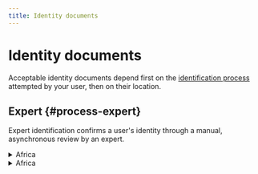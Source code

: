 ```yaml
---
title: Identity documents
---
```


# Identity documents

Acceptable identity documents depend first on the [identification process](../../../topics/users/identifications/index.mdx) attempted by your user, then on their location.

## Expert {#process-expert}

Expert identification confirms a user's identity through a manual, asynchronous review by an expert.

<details>
  <summary>Africa</summary>
  <div>
    <p>✓ Passports are accepted for all countries in Africa.<br />☒ Drivers licenses and residence permits aren't accepted for any country in Africa.</p>
    <table>
    <tr>
        <th>Country</th>
        <th>Identity card</th>
        <th>Passport</th>
        <th>Drivers license</th>
        <th>Residence permit</th>
    </tr>
    <tr>
        <td>🇩🇿 Algeria</td>
        <td>**✓ Yes**</td>
        <td>**✓ Yes**</td>
        <td>☒ No</td>
        <td>☒ No</td>
    </tr>
    <tr>
        <td>🇦🇴 Angola</td>
        <td>☒ No</td>
        <td>**✓ Yes**</td>
        <td>☒ No</td>
        <td>☒ No</td>
    </tr>
    <tr>
        <td>🇧🇯 Benin</td>
        <td>☒ No</td>
        <td>**✓ Yes**</td>
        <td>☒ No</td>
        <td>☒ No</td>
    </tr>
    <tr>
        <td>🇧🇼 Botswana</td>
        <td>**✓ Yes**</td>
        <td>**✓ Yes**</td>
        <td>☒ No</td>
        <td>☒ No</td>
    </tr>
    <tr>
        <td>🇧🇫 Burkina Faso</td>
        <td>**✓ Yes**</td>
        <td>**✓ Yes**</td>
        <td>☒ No</td>
        <td>☒ No</td>
    </tr>
    <tr>
        <td>🇧🇮 Burundi</td>
        <td>☒ No</td>
        <td>**✓ Yes**</td>
        <td>☒ No</td>
        <td>☒ No</td>
    </tr>
    <tr>
        <td>🇨🇻 Cabo Verde</td>
        <td>**✓ Yes**</td>
        <td>**✓ Yes**</td>
        <td>☒ No</td>
        <td>☒ No</td>
    </tr>
    <tr>
        <td>🇨🇲 Cameroon</td>
        <td>**✓ Yes**</td>
        <td>**✓ Yes**</td>
        <td>☒ No</td>
        <td>☒ No</td>
    </tr>
    <tr>
        <td>🇨🇫 Central African Republic</td>
        <td>☒ No</td>
        <td>**✓ Yes**</td>
        <td>☒ No</td>
        <td>☒ No</td>
    </tr>
    <tr>
        <td>🇹🇩 Chad</td>
        <td>**✓ Yes**</td>
        <td>**✓ Yes**</td>
        <td>☒ No</td>
        <td>☒ No</td>
    </tr>
    <tr>
        <td>🇰🇲 Comoros</td>
        <td>**✓ Yes**</td>
        <td>**✓ Yes**</td>
        <td>☒ No</td>
        <td>☒ No</td>
    </tr>
    <tr>
        <td>🇨🇬 Congo</td>
        <td>☒ No</td>
        <td>**✓ Yes**</td>
        <td>☒ No</td>
        <td>☒ No</td>
    </tr>
    <tr>
        <td>🇨🇩 Congo, Democratic Republic of the</td>
        <td>☒ No</td>
        <td>**✓ Yes**</td>
        <td>☒ No</td>
        <td>☒ No</td>
    </tr>
    <tr>
        <td>🇨🇮 Côte d'Ivoire</td>
        <td>**✓ Yes**</td>
        <td>**✓ Yes**</td>
        <td>☒ No</td>
        <td>☒ No</td>
    </tr>
    <tr>
        <td>🇩🇯 Djibouti</td>
        <td>☒ No</td>
        <td>**✓ Yes**</td>
        <td>☒ No</td>
        <td>☒ No</td>
    </tr>
    <tr>
        <td>🇪🇬 Egypt</td>
        <td>**✓ Yes**</td>
        <td>**✓ Yes**</td>
        <td>☒ No</td>
        <td>☒ No</td>
    </tr>
    <tr>
        <td>🇬🇶 Equatorial Guinea</td>
        <td>☒ No</td>
        <td>**✓ Yes**</td>
        <td>☒ No</td>
        <td>☒ No</td>
    </tr>
    <tr>
        <td>🇪🇷 Eritrea</td>
        <td>**✓ Yes**</td>
        <td>**✓ Yes**</td>
        <td>☒ No</td>
        <td>☒ No</td>
    </tr>
    <tr>
        <td>🇸🇿 Eswatini</td>
        <td>☒ No</td>
        <td>**✓ Yes**</td>
        <td>☒ No</td>
        <td>☒ No</td>
    </tr>
    <tr>
        <td>🇪🇹 Ethiopia</td>
        <td>**✓ Yes**</td>
        <td>**✓ Yes**</td>
        <td>☒ No</td>
        <td>☒ No</td>
    </tr>
    <tr>
        <td>🇬🇦 Gabon</td>
        <td>**✓ Yes**</td>
        <td>**✓ Yes**</td>
        <td>☒ No</td>
        <td>☒ No</td>
    </tr>
    <tr>
        <td>🇬🇲 Gambia</td>
        <td>☒ No</td>
        <td>**✓ Yes**</td>
        <td>☒ No</td>
        <td>☒ No</td>
    </tr>
    <tr>
        <td>🇬🇭 Ghana</td>
        <td>**✓ Yes**</td>
        <td>**✓ Yes**</td>
        <td>☒ No</td>
        <td>☒ No</td>
    </tr>
    <tr>
        <td>🇬🇳 Guinea</td>
        <td>**✓ Yes**</td>
        <td>**✓ Yes**</td>
        <td>☒ No</td>
        <td>☒ No</td>
    </tr>
    <tr>
        <td>🇬🇼 Guinea-Bissau</td>
        <td>**✓ Yes**</td>
        <td>**✓ Yes**</td>
        <td>☒ No</td>
        <td>☒ No</td>
    </tr>
    <tr>
        <td>🇰🇪 Kenya</td>
        <td>**✓ Yes**</td>
        <td>**✓ Yes**</td>
        <td>☒ No</td>
        <td>☒ No</td>
    </tr>
    <tr>
        <td>🇱🇸 Lesotho</td>
        <td>**✓ Yes**</td>
        <td>**✓ Yes**</td>
        <td>☒ No</td>
        <td>☒ No</td>
    </tr>
    <tr>
        <td>🇱🇾 Libya</td>
        <td>☒ No</td>
        <td>**✓ Yes**</td>
        <td>☒ No</td>
        <td>☒ No</td>
    </tr>
    <tr>
        <td>🇲🇬 Madagascar</td>
        <td>☒ No</td>
        <td>**✓ Yes**</td>
        <td>☒ No</td>
        <td>☒ No</td>
    </tr>
    <tr>
        <td>🇲🇼 Malawi</td>
        <td>**✓ Yes**</td>
        <td>**✓ Yes**</td>
        <td>☒ No</td>
        <td>☒ No</td>
    </tr>
    <tr>
        <td>🇲🇱 Mali</td>
        <td>☒ No</td>
        <td>**✓ Yes**</td>
        <td>☒ No</td>
        <td>☒ No</td>
    </tr>
    <tr>
        <td>🇲🇷 Mauritania</td>
        <td>☒ No</td>
        <td>**✓ Yes**</td>
        <td>☒ No</td>
        <td>☒ No</td>
    </tr>
    <tr>
        <td>🇲🇺 Mauritius</td>
        <td>**✓ Yes**</td>
        <td>**✓ Yes**</td>
        <td>☒ No</td>
        <td>☒ No</td>
    </tr>
    <tr>
        <td>🇲🇦 Morocco</td>
        <td>**✓ Yes**</td>
        <td>**✓ Yes**</td>
        <td>☒ No</td>
        <td>☒ No</td>
    </tr>
    <tr>
        <td>🇲🇿 Mozambique</td>
        <td>**✓ Yes**</td>
        <td>**✓ Yes**</td>
        <td>☒ No</td>
        <td>☒ No</td>
    </tr>
    <tr>
        <td>🇳🇦 Namibia</td>
        <td>**✓ Yes**</td>
        <td>**✓ Yes**</td>
        <td>☒ No</td>
        <td>☒ No</td>
    </tr>
    <tr>
        <td>🇳🇪 Niger</td>
        <td>☒ No</td>
        <td>**✓ Yes**</td>
        <td>☒ No</td>
        <td>☒ No</td>
    </tr>
    <tr>
        <td>🇳🇬 Nigeria</td>
        <td>**✓ Yes**</td>
        <td>**✓ Yes**</td>
        <td>☒ No</td>
        <td>☒ No</td>
    </tr>
    <tr>
        <td>🇷🇼 Rwanda</td>
        <td>**✓ Yes**</td>
        <td>**✓ Yes**</td>
        <td>☒ No</td>
        <td>☒ No</td>
    </tr>
    <tr>
        <td>🇸🇹 Sao Tome and Principe</td>
        <td>☒ No</td>
        <td>**✓ Yes**</td>
        <td>☒ No</td>
        <td>☒ No</td>
    </tr>
    <tr>
        <td>🇸🇳 Senegal</td>
        <td>**✓ Yes**</td>
        <td>**✓ Yes**</td>
        <td>☒ No</td>
        <td>☒ No</td>
    </tr>
    <tr>
        <td>🇸🇨 Seychelles</td>
        <td>☒ No</td>
        <td>**✓ Yes**</td>
        <td>☒ No</td>
        <td>☒ No</td>
    </tr>
    <tr>
        <td>🇸🇱 Sierra Leone</td>
        <td>**✓ Yes**</td>
        <td>**✓ Yes**</td>
        <td>☒ No</td>
        <td>☒ No</td>
    </tr>
    <tr>
        <td>🇸🇴 Somalia</td>
        <td>**✓ Yes**</td>
        <td>**✓ Yes**</td>
        <td>☒ No</td>
        <td>☒ No</td>
    </tr>
    <tr>
        <td>🇿🇦 South Africa</td>
        <td>**✓ Yes**</td>
        <td>**✓ Yes**</td>
        <td>☒ No</td>
        <td>☒ No</td>
    </tr>
    <tr>
        <td>🇸🇸 South Sudan</td>
        <td>**✓ Yes**</td>
        <td>**✓ Yes**</td>
        <td>☒ No</td>
        <td>☒ No</td>
    </tr>
    <tr>
        <td>🇸🇩 Sudan</td>
        <td>☒ No</td>
        <td>**✓ Yes**</td>
        <td>☒ No</td>
        <td>☒ No</td>
    </tr>
    <tr>
        <td>🇹🇿 Tanzania, United Republic of</td>
        <td>☒ No</td>
        <td>**✓ Yes**</td>
        <td>☒ No</td>
        <td>☒ No</td>
    </tr>
    <tr>
        <td>🇹🇬 Togo</td>
        <td>☒ No</td>
        <td>**✓ Yes**</td>
        <td>☒ No</td>
        <td>☒ No</td>
    </tr>
    <tr>
        <td>🇹🇳 Tunisia</td>
        <td>☒ No</td>
        <td>**✓ Yes**</td>
        <td>☒ No</td>
        <td>☒ No</td>
    </tr>
    <tr>
        <td>🇺🇬 Uganda</td>
        <td>☒ No</td>
        <td>**✓ Yes**</td>
        <td>☒ No</td>
        <td>☒ No</td>
    </tr>
    <tr>
        <td>🇿🇲 Zambia</td>
        <td>☒ No</td>
        <td>**✓ Yes**</td>
        <td>☒ No</td>
        <td>☒ No</td>
    </tr>
    <tr>
        <td>🇿🇼 Zimbabwe</td>
        <td>**✓ Yes**</td>
        <td>**✓ Yes**</td>
        <td>☒ No</td>
        <td>☒ No</td>
    </tr>
    </table>
  </div>
</details>

<details>
  <summary>Africa</summary>
  <div>
    <p>✓ Passports are accepted for all countries in Africa.<br />☒ Drivers licenses and residence permits aren't accepted for any country in Africa.</p>
<table>
    <tr>
        <th>Country</th>
        <th>Eligible documents</th>
    </tr>
    <tr>
        <td>🇩🇿 Algeria</td>
        <td>Identity card, Passport</td>
    </tr>
    <tr>
        <td>🇦🇴 Angola</td>
        <td>Passport only</td>
    </tr>
    <tr>
        <td>🇧🇯 Benin</td>
        <td>Passport only</td>
    </tr>
    <tr>
        <td>🇧🇼 Botswana</td>
        <td>Identity card, Passport</td>
    </tr>
    <tr>
        <td>🇧🇫 Burkina Faso</td>
        <td>Identity card, Passport</td>
    </tr>
    <tr>
        <td>🇧🇮 Burundi</td>
        <td>Passport only</td>
    </tr>
    <tr>
        <td>🇨🇻 Cabo Verde</td>
        <td>Identity card, Passport</td>
    </tr>
    <tr>
        <td>🇨🇲 Cameroon</td>
        <td>Identity card, Passport</td>
    </tr>
    <tr>
        <td>🇨🇫 Central African Republic</td>
        <td>Passport only</td>
    </tr>
    <tr>
        <td>🇹🇩 Chad</td>
        <td>Identity card, Passport</td>
    </tr>
    <tr>
        <td>🇰🇲 Comoros</td>
        <td>Identity card, Passport</td>
    </tr>
    <tr>
        <td>🇨🇬 Congo</td>
        <td>Passport only</td>
    </tr>
    <tr>
        <td>🇨🇩 Congo, Democratic Republic of the</td>
        <td>Passport only</td>
    </tr>
    <tr>
        <td>🇨🇮 Côte d'Ivoire</td>
        <td>Identity card, Passport</td>
    </tr>
    <tr>
        <td>🇩🇯 Djibouti</td>
        <td>Passport only</td>
    </tr>
    <tr>
        <td>🇪🇬 Egypt</td>
        <td>Identity card, Passport</td>
    </tr>
    <tr>
        <td>🇬🇶 Equatorial Guinea</td>
        <td>Passport only</td>
    </tr>
    <tr>
        <td>🇪🇷 Eritrea</td>
        <td>Identity card, Passport</td>
    </tr>
    <tr>
        <td>🇸🇿 Eswatini</td>
        <td>Passport only</td>
    </tr>
    <tr>
        <td>🇪🇹 Ethiopia</td>
        <td>Identity card, Passport</td>
    </tr>
    <tr>
        <td>🇬🇦 Gabon</td>
        <td>Identity card, Passport</td>
    </tr>
    <tr>
        <td>🇬🇲 Gambia</td>
        <td>Passport only</td>
    </tr>
    <tr>
        <td>🇬🇭 Ghana</td>
        <td>Identity card, Passport</td>
    </tr>
    <tr>
        <td>🇬🇳 Guinea</td>
        <td>Identity card, Passport</td>
    </tr>
    <tr>
        <td>🇬🇼 Guinea-Bissau</td>
        <td>Identity card, Passport</td>
    </tr>
    <tr>
        <td>🇰🇪 Kenya</td>
        <td>Identity card, Passport</td>
    </tr>
    <tr>
        <td>🇱🇸 Lesotho</td>
        <td>Identity card, Passport</td>
    </tr>
    <tr>
        <td>🇱🇾 Libya</td>
        <td>Passport only</td>
    </tr>
    <tr>
        <td>🇲🇬 Madagascar</td>
        <td>Passport only</td>
    </tr>
    <tr>
        <td>🇲🇼 Malawi</td>
        <td>Identity card, Passport</td>
    </tr>
    <tr>
        <td>🇲🇱 Mali</td>
        <td>Passport only</td>
    </tr>
    <tr>
        <td>🇲🇷 Mauritania</td>
        <td>Passport only</td>
    </tr>
    <tr>
        <td>🇲🇺 Mauritius</td>
        <td>Identity card, Passport</td>
    </tr>
    <tr>
        <td>🇲🇦 Morocco</td>
        <td>Identity card, Passport</td>
    </tr>
    <tr>
        <td>🇲🇿 Mozambique</td>
        <td>Identity card, Passport</td>
    </tr>
    <tr>
        <td>🇳🇦 Namibia</td>
        <td>Identity card, Passport</td>
    </tr>
    <tr>
        <td>🇳🇪 Niger</td>
        <td>Passport only</td>
    </tr>
    <tr>
        <td>🇳🇬 Nigeria</td>
        <td>Identity card, Passport</td>
    </tr>
    <tr>
        <td>🇷🇼 Rwanda</td>
        <td>Identity card, Passport</td>
    </tr>
    <tr>
        <td>🇸🇹 Sao Tome and Principe</td>
        <td>Passport only</td>
    </tr>
    <tr>
        <td>🇸🇳 Senegal</td>
        <td>Identity card, Passport</td>
    </tr>
    <tr>
        <td>🇸🇨 Seychelles</td>
        <td>Passport only</td>
    </tr>
    <tr>
        <td>🇸🇱 Sierra Leone</td>
        <td>Identity card, Passport</td>
    </tr>
    <tr>
        <td>🇸🇴 Somalia</td>
        <td>Identity card, Passport</td>
    </tr>
    <tr>
        <td>🇿🇦 South Africa</td>
        <td>Identity card, Passport</td>
    </tr>
    <tr>
        <td>🇸🇸 South Sudan</td>
        <td>Identity card, Passport</td>
    </tr>
    <tr>
        <td>🇸🇩 Sudan</td>
        <td>Passport only</td>
    </tr>
    <tr>
        <td>🇹🇿 Tanzania, United Republic of</td>
        <td>Passport only</td>
    </tr>
    <tr>
        <td>🇹🇬 Togo</td>
        <td>Passport only</td>
    </tr>
    <tr>
        <td>🇹🇳 Tunisia</td>
        <td>Passport only</td>
    </tr>
    <tr>
        <td>🇺🇬 Uganda</td>
        <td>Passport only</td>
    </tr>
    <tr>
        <td>🇿🇲 Zambia</td>
        <td>Passport only</td>
    </tr>
    <tr>
        <td>🇿🇼 Zimbabwe</td>
        <td>Identity card, Passport</td>
    </tr>
</table>
  </div>
</details>
